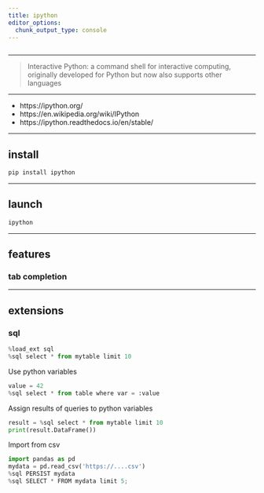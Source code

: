 ```yaml
---
title: ipython
editor_options: 
  chunk_output_type: console
---
```


```r
```

*********************************************************************

> Interactive Python: a command shell for interactive computing, originally developed for Python but now also supports other languages

*********************************************************************

* https://ipython.org/  
* https://en.wikipedia.org/wiki/IPython  
* https://ipython.readthedocs.io/en/stable/  

*********************************************************************

## install

```sh
pip install ipython
```

*********************************************************************

## launch

```sh
ipython
```

*********************************************************************

## features

### tab completion

*********************************************************************

## extensions

### sql

```python
%load_ext sql
%sql select * from mytable limit 10
```

Use python variables

```python
value = 42
%sql select * from table where var = :value
```

Assign results of queries to python variables

```python
result = %sql select * from mytable limit 10
print(result.DataFrame())
```

Import from csv

```python
import pandas as pd
mydata = pd.read_csv('https://....csv')
%sql PERSIST mydata
%sql SELECT * FROM mydata limit 5;
```
